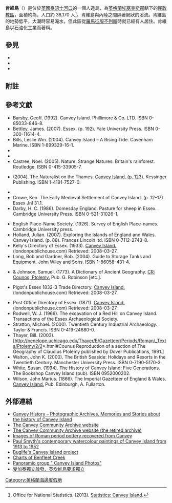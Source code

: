 {{Infobox UK place
| name                     =肯維島
| country                  = 英國
| official_name            = Canvey Island
| civil_parish             = 肯維島
| static_image             = [[File:Canvey_Island_OSM_map_2010.jpg|240px]]
| static_image_caption     = Canvey Island and the surrounding environment
| static_image_2_name      = Canvey 060309 1.jpg
| static_image_2_caption   = 肯維島東南方鳥瞰圖
| population               = 38,170
| population_density       = *'''民政教區'''：{{convert|2031|/km2|/sqmi|abbr=on}}
*'''市區'''：{{convert|4703|/km2|/sqmi|abbr=on}} <ref>http://www.ons.gov.uk/ons/publications/re-reference-tables.html?newquery=*&newoffset=0&pageSize=25&edition=tcm%3A77-211059</ref>
| shire_district           = {{tsl|en|Castle Point||Castle Point}}
| shire_county             = [[埃塞克斯郡|埃塞克斯郡]]
| region                   = 東英格蘭East of England
| constituency_westminster = [[卡斯爾波恩特_(英國國會選區)|卡斯爾波恩特]]
| post_town                = CANVEY ISLAND
| postcode_district        = SS8
| postcode_area            = SS
| dial_code                = 01268
| dial_code1               = 01374
| os_grid_reference        = TQ789829
| latitude                 = 51.516
| longitude                = 0.583
| website                  = [http://www.canveyisland-tc.gov.uk www.canveyisland-tc.gov.uk]
}}
'''肯維島'''（{{lang|en|Canvey Island}}）是位於[[英國|英國]][[泰晤士河口|泰晤士河口]]的一個人造島，為[[英格蘭|英格蘭]][[埃塞克斯郡|埃塞克斯郡]]轄下的[[民政教區|民政教區]]，面積約為{{convert|7.12|sqmi|2|abbr=out}}，人口約 38,170 人<ref name=natstats>Office for National Statistics. (2013). [http://neighbourhood.statistics.gov.uk/Neighbourhood Statistics: Canvey Island]{{Dead link|date=2020年6月 |bot=InternetArchiveBot |fix-attempted=yes }}.</ref>。肯維島與內陸之間隔著網狀的溪流。肯維島的地勢低平，大潮時容易淹水，但此區從[[羅馬征服不列顛|羅馬征服不列顛]]時就已經有人居住。肯維島以石油化工業而著稱。

==參見==
* {{tsl|en|Islands in the River Thames||Islands in the River Thames}}
* {{tsl|en|List of places on land with elevations below sea level||List of places on land with elevations below sea level}}
* {{tsl|en|Canvey Island Monster||Canvey Island Monster}}

==附註==
{{reflist|30em}}

==參考文獻==
{{col-begin}}
{{col-3}}
{{refbegin}}
* Barsby, Geoff. (1992). Canvey Island. Phillimore & Co. LTD. ISBN 0-85033-846-8.
* Bettley, James. (2007). Essex. (p. 192). Yale University Press. ISBN 0-300-11614-4.
* Bills, Leslie Wm. (2004). Canvey Island – A Rising Tide. Cavenham Marine. ISBN 1-899329-16-1.
*{{cite book| last=Birch |first=Will |year=2000 |title=No Sleep Till Canvey Island: The Great Pub Rock Revolution |publisher=Virgin Books |isbn=0-7535-0411-1
 |ref=harv}}
*{{cite book |last=Camden |first=William |year=1586 |publisher=A vision of Britain |url=http://www.visionofbritain.org.uk/text/chap_page.jsp;jsessionid=AB069B862CD2138FD5AF2D609F18B6C3?t_id=Camden&c_id=16 |title=Essex and Suffolk  |accessdate=2008-03-27
  |ref=harv}}
* Castree, Noel. (2005). Nature. Strange Natures: Britain's rainforest. Routledge. ISBN 0-415-33905-7.
* {{tsl|en|Charles John Cornish||Cornish, C. J.}} (2004). The Naturalist on the Thames. [https://books.google.co.uk/books?id=YftFqv4WODoC&pg=PA123&dq=canvey&lr=&sig=6nEztltNB7bt_XGRSMBUOEjawX8 Canvey Island. (p. 123).] Kessinger Publishing. ISBN 1-4191-7527-0.
*{{cite book
  |first=Peter |last=Cross-Rudkin
  |first2=Mike |last2=Chrimes 
  |title=A Biographical Dictionary of Civil Engineers in Great Britain and Ireland: Vol 2: 1830 to 1890 
  |publisher=Thomas Telford 
  |year=2008 
  |isbn=978-0-7277-3504-1
  |ref=harv}}
* Crowe, Ken. The Early Medieval Settlement of Canvey Island. (p. 12–17). Essex Jnl 31.1.
* Darby, H. C. (1986). Domesday England. Pasture for sheep in Essex. Cambridge University Press. ISBN 0-521-31026-1.
{{refend}}
{{col-3}}
{{refbegin}}
* English Place-Name Society. (1926). Survey of English Place-names. Cambridge University press.
* Holland, Julian. (2007). Exploring the Islands of England and Wales. Canvey Island. (p. 88). Frances Lincoln ltd. ISBN 0-7112-2743-8.
* Kelly's Directory of Essex. (1933). [https://web.archive.org/web/20080316201959/http://londonpublichouse.com/essexpubs/Directories/Canvey.shtml Canvey Island.] (londonpublichouse.com) Retrieved: 2008-03-27.
* Long, Bob and Gardner, Bob. (2004). Guide to Storage Tanks and Equipment. John Wiley and Sons. ISBN 1-86058-431-4.
* {{tsl|en|Alexander Macbean||MacBean, Alexander}} & Johnson, Samuel. (1773). A Dictionary of Ancient Geography. [https://books.google.com/books?id=EqwBAAAAYAAJ&pg=PT204&lpg=PT204&dq=%22Counus%22%2Bptolemy&source=web&ots=Qu__ZV5C9N&sig=oG4BeMhIhzat6nYMn0GjiN9Dr0M CR: Counos, Ptolemy.] Pub. G. Robinson [etc.].
* Pigot's Essex 1832-3 Trade Directory. [https://web.archive.org/web/20080316204749/http://londonpublichouse.com/essexpubs/Directories/Rayleigh.shtml Canvey Island.] (londonpublichouse.com) Retrieved: 2008-03-27.
{{refend}}
{{col-3}}
{{refbegin}}
* Post Office Directory of Essex. (1871). [https://web.archive.org/web/20080316201959/http://londonpublichouse.com/essexpubs/Directories/Canvey.shtml Canvey Island.] (londonpublichouse.com) Retrieved: 2008-03-27.
* Rodwell, W. J. (1966). The excavation of a Red Hill on Canvey Island. Transactions of the Essex Archaeological Society.
* Stratton, Michael. (2000). Twentieth Century Industrial Archaeology. Taylor & Francis. ISBN 0-419-24680-0.
* Thayer, Bill. (2003). [http://penelope.uchicago.edu/Thayer/E/Gazetteer/Periods/Roman/_Texts/Ptolemy/2/2*.html#Counus Reproduction of a section of The Geography of Claudius Ptolemy published by Dover Publications, 1991.] {{Wayback|url=http://penelope.uchicago.edu/Thayer/E/Gazetteer/Periods/Roman/_Texts/Ptolemy/2/2*.html#Counus |date=20190916024910 }}
* Walton, John K. (2000). The British Seaside: Holidays and Resorts in the Twentieth Century. Manchester University Press. ISBN 0-7190-5170-3.
* White, Susan. (1994). The History of Canvey Island: Five Generations. The Bookshop Canvey Island (pub). ISBN 0952000202.
* Wilson, John Marius. (1866). The Imperial Gazetteer of England & Wales. [https://web.archive.org/web/20080316201959/http://londonpublichouse.com/essexpubs/Directories/Canvey.shtml Canvey Island.] Pub. Edinburgh, A. Fullarton.
{{refend}}
{{col-end}}

==外部連結==
{{Commons category|Canvey Island}}
{{Wikivoyage}}
* [https://web.archive.org/web/20110708114625/http://www.canveyhistory.com/ Canvey History – Photographic Archives, Memories and Stories about the history of Canvey Island]
* [http://www.canveyisland.org/index.aspx The Canvey Community Archive website]
* [https://web.archive.org/web/20070901135008/http://canveyisland.org.uk/ The Canvey Community Archive website (the retired archive)]
* [https://web.archive.org/web/20160305154634/http://unlockingessex.essexcc.gov.uk/uep/custom_pages/monument_detail.asp?content_page_id=89&monument_id=30709 Images of Roman period pottery recovered from Canvey]
* [https://web.archive.org/web/20071229012636/http://www.finchleygallery.com/canvey-island.htm Paul Smyth's contemporary watercolour paintings of Canvey Island from 1913 to 1952]
* [https://web.archive.org/web/20070916140412/http://www.buglife.org.uk/conservation/currentprojects/canveyislandrainforest.htm Buglife's Canvey Island project]
* [https://web.archive.org/web/20111119162400/http://www.benfleetyachtclub.org/files/Moorings/Benfleet_Creek_Charts_270911.pdf Charts of Benfleet Creek]
* [https://web.archive.org/web/20160303224536/http://www.panoramio.com/group/326309 Panoramio group " Canvey Island Photos"]
* [http://m.ltn.com.tw/news/world/breakingnews/2229076 受加泰獨立啟發，英坎維島要求獨立]

{{Essex}}
{{S-start}}
{{River island start|River=[[泰晤士河|泰晤士河]]}}
{{River item line|upstream={{tsl|en|Lower Horse Island||Lower Horse Island}}
|downstream={{tsl|en|Two Tree Island||Two Tree Island}}}}
{{S-end}}

{{tsl|en|Category:Islands of Essex||Category:Islands of Essex}}
{{tsl|en|Category:Islands of the River Thames||Category:Islands of the River Thames}}
{{tsl|en|Category:Towns in Essex||Category:Towns in Essex}}
{{tsl|en|Category:Canvey Island||Category:Canvey Island}}
[[Category:英格蘭海邊度假地|Category:英格蘭海邊度假地]]
{{tsl|en|Category:Populated coastal places in Essex||Category:Populated coastal places in Essex}}
{{tsl|en|Category:Seaside resorts in Essex||Category:Seaside resorts in Essex}}
{{tsl|en|Category:Castle Point||Category:Castle Point}}
{{tsl|en|Category:Polders||Category:Polders}}
{{tsl|en|Category:Port of London||Category:Port of London}}
{{tsl|en|Category:Populated places in Essex on the River Thames||Category:Populated places in Essex on the River Thames}}
{{tsl|en|Category:Port cities and towns of the North Sea||Category:Port cities and towns of the North Sea}}